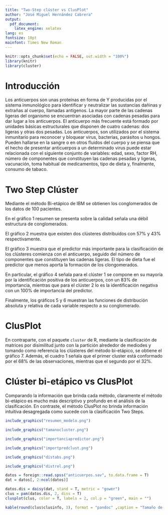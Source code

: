 ```yaml
---
title: "Two-Step clúster vs ClusPlot"
author: "José Miguel Hernández Cabrera"
output: 
  pdf_document:
    latex_engine: xelatex
lang: es
fontsize: 10pt
mainfont: Times New Roman
---
```


```r
knitr::opts_chunk$set(echo = FALSE, out.width = "100%")
library(knitr)
library(cluster)
```


# Introducción

Los anticuerpos son unas proteínas en forma de Y producidas por el sistema inmunológico para identificar y neutralizar las sustancias dañinas y extrañas al cuerpo, llamadas antígenos. La mayor parte de las cadenas ligeras del organismo se encuentran asociadas con cadenas pesadas para dar lugar a los anticuerpos. El anticuerpo más frecuente está formado por unidades básicas estructurales que disponen de cuatro cadenas: dos ligeras y otras dos pesadas. Los anticuerpos, son utilizados por el sistema inmunitario para reconocer y bloquear virus, bacterias, parásitos u hongos. Pueden hallarse en la sangre o en otros fluidos del cuerpo y se piensa que el hecho de presentar anticuerpos a un determinado virus puede estar relacionada con el siguiente conjunto de variables: edad, sexo, factor RH, número de componentes que constituyen las cadenas pesadas y ligeras, vacunación, toma habitual de medicamentos, tipo de dieta y, finalmente, consumo de tabaco.

# Two Step Clúster

Mediante el método Bi-etápico de IBM se obtienen los conglomerados de los datos de 100 pacientes.

En el gráfico 1 resumen se presenta sobre la calidad señala una débil estructura de conglomerados.

El gráfico 2 muestra que existen dos clústeres distribuidos con 57% y 43% respectivamente. 

El gráfico 3 muestra que el predictor más importante para la clasificación de los clústeres comienza con el anticuerpo, seguido del número de componentes que constituyen las cadenas ligeras. El tipo de dieta fue el predictor que menos aporta la formación de los clongomerados. 

En particular, el gráfico 4 señala para el clúster 1 se compone en su mayoría por la identificación positiva de los anticuerpos, con un 83% de importancia, mientras que para el clúster 2 lo es la identificación negativa con un 100% de importancia del predictor. 

Finalmente, los gráficos 5 y 6 muestran las funciones de distribución absoluta y relativa de cada variable respecto a su conglomerado.

# ClusPlot

En contraparte, con el paquete `cluster` de R, mediante la clasificación de matrices por disimilitud junto con la partición alrededor de mediodes y tomando como referencia los clústeres del método bi-etápico, se obtiene el gráfico 7. Además, el cuadro 1 señala que el primer cluster está conformado por el 68% de las observaciones, mientras que el segundo por el 32%.

# Clúster bi-etápico vs ClusPlot

Comparando la información que brinda cada método, claramente el método bi-etápico es mucho más descriptivo y profundo en el análisis de la clasificación. En contraste, el método ClusPlot no brinda información intuitiva desagregada como sucede con la clasificación Two Steps.

```r
include_graphics("resumen_modelo.png")
```



```r
include_graphics("tamanocluster.png")
```



```r
include_graphics("importanciapredictor.png")
```



```r
include_graphics("importpredclust.png")
```

```r
include_graphics("distabs.png")
```

```r
include_graphics("distrel.png")
```




```r
datos = foreign::read.spss("anticuerpos.sav", to.data.frame = T)
dat = datos[, 2:ncol(datos)]

datos.dis = daisy(dat, stand = T, metric = "gower")
clus = pam(datos.dis, 2, diss = T)
clusplot(clus, color = T, labels = 2, col.p = "green", main = "")
```



```r
kable(round(clus$clusinfo, 3), format = "pandoc" ,caption = "Tamaño de los clústeres", booktabs = T)
```

